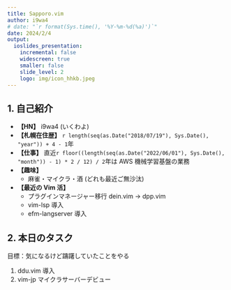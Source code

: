 ```yaml
---
title: Sapporo.vim
author: i9wa4
# date: "`r format(Sys.time(), '%Y-%m-%d(%a)')`"
date: 2024/2/4
output:
  ioslides_presentation:
    incremental: false
    widescreen: true
    smaller: false
    slide_level: 2
    logo: img/icon_hhkb.jpeg
---
```


<!-- # title -->
<!-- <div class="columns-2"> -->
<!-- </div>                  -->

## 1. 自己紹介

- **【HN】** i9wa4 (いくわよ)
- **【札幌在住歴】** `r length(seq(as.Date("2018/07/19"), Sys.Date(), "year")) + 4 - 1`年
- **【仕事】** 直近`r floor((length(seq(as.Date("2022/06/01"), Sys.Date(), "month")) - 1) * 2 / 12) / 2`年は AWS 機械学習基盤の業務
- **【趣味】**
    - 麻雀・マイクラ・酒 (どれも最近ご無沙汰)
- **【最近の Vim 活】**
    - プラグインマネージャー移行 dein.vim -> dpp.vim
    - vim-lsp 導入
    - efm-langserver 導入

## 2. 本日のタスク

目標：気になるけど躊躇していたことをやる

1. ddu.vim 導入
1. vim-jp マイクラサーバーデビュー
